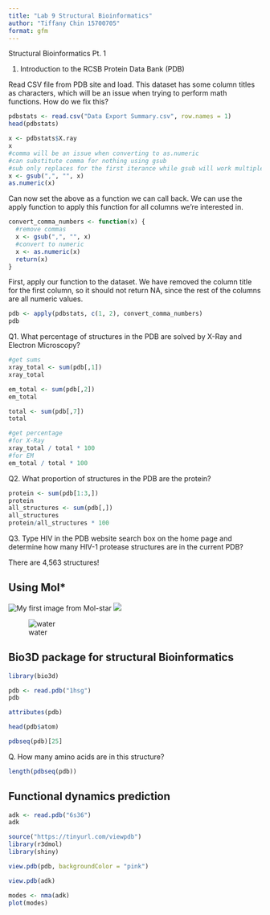 ```yaml
---
title: "Lab 9 Structural Bioinformatics"
author: "Tiffany Chin 15700705"
format: gfm
---
```


Structural Bioinformatics Pt. 1

1. Introduction to the RCSB Protein Data Bank (PDB)

Read CSV file from PDB site and load. This dataset has some column titles as characters, which will be an issue when trying to perform math functions. How do we fix this?

```r
pdbstats <- read.csv("Data Export Summary.csv", row.names = 1)
head(pdbstats)
```

```r
x <- pdbstats$X.ray
x
#comma will be an issue when converting to as.numeric
#can substitute comma for nothing using gsub
#sub only replaces for the first iterance while gsub will work multiple times
x <- gsub(",", "", x)
as.numeric(x)
```

Can now set the above as a function we can call back. We can use the apply function to apply this function for all columns we're interested in.

```r
convert_comma_numbers <- function(x) {
  #remove commas
  x <- gsub(",", "", x)
  #convert to numeric
  x <- as.numeric(x)
  return(x)
}
```

First, apply our function to the dataset. We have removed the column title for the first column, so it should not return NA, since the rest of the columns are all numeric values.

```r
pdb <- apply(pdbstats, c(1, 2), convert_comma_numbers)
pdb
```

Q1. What percentage of structures in the PDB are solved by X-Ray and Electron Microscopy?

```r
#get sums
xray_total <- sum(pdb[,1])
xray_total

em_total <- sum(pdb[,2])
em_total

total <- sum(pdb[,7])
total

#get percentage
#for X-Ray
xray_total / total * 100
#for EM
em_total / total * 100
```

Q2. What proportion of structures in the PDB are the protein?

```r
protein <- sum(pdb[1:3,])
protein
all_structures <- sum(pdb[,])
all_structures
protein/all_structures * 100
```

Q3. Type HIV in the PDB website search box on the home page and determine how many HIV-1 protease structures are in the current PDB?

There are 4,563 structures!


## Using Mol*

![My first image from Mol-star](1HSG.png)
![](1HSG-1.png)

![water](1HSG-2.png)

## Bio3D package for structural Bioinformatics

```r
library(bio3d)

pdb <- read.pdb("1hsg")
pdb
```

```r
attributes(pdb)
```

```r
head(pdb$atom)
```

```r
pdbseq(pdb)[25]
```

Q. How many amino acids are in this structure?

```r
length(pdbseq(pdb))
```

## Functional dynamics prediction

```r
adk <- read.pdb("6s36")
adk
```

```r
source("https://tinyurl.com/viewpdb")
library(r3dmol)
library(shiny)

view.pdb(pdb, backgroundColor = "pink")
```

```r
view.pdb(adk)
```

```r
modes <- nma(adk)
plot(modes)
```

